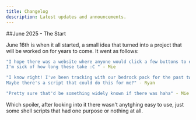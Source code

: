 ```yaml
---
title: Changelog
description: Latest updates and announcements.
---
```


##June 2025 - The Start

June 16th is when it all started, a small idea that turned into a project that will be worked on for years to come.
It went as follows:

```yaml
"I hope there was a website where anyone would click a few buttons to easily write these damn configs.
I'm sick of how long these take :C " - Mie

"I know right! I've been tracking with our bedrock pack for the past two weeks. 
Maybe there's a script that could do this for me?" - Ryan

"Pretty sure that'd be something widely known if there was haha" - Mie
```

Which spoiler, after looking into it there wasn't anytghing easy to use, just some shell scripts that had one purpose or nothing at all. 



